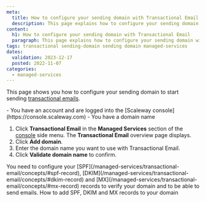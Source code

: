 ```yaml
---
meta:
  title: How to configure your sending domain with Transactional Email
  description: This page explains how to configure your sending domain with Transactional Email
content:
  h1: How to configure your sending domain with Transactional Email
  paragraph: This page explains how to configure your sending domain with Transactional Email
tags: transactional sending-domain sending domain managed-services
dates:
  validation: 2023-12-17
  posted: 2022-11-07
categories:
  - managed-services
---
```


This page shows you how to configure your sending domain to start sending [transactional emails](/managed-services/transactional-email/concepts/#transactional-email).

<Macro id="iam-requirements" />
 
<Message type="requirement">
  - You have an account and are logged into the [Scaleway console](https://console.scaleway.com)
  - You have a domain name
</Message>

1. Click **Transactional Email** in the **Managed Services** section of the [console](https://console.scaleway.com/) side menu. The **Transactional Email** overview page displays.
2. Click **Add domain**.
3. Enter the domain name you want to use with Transactional Email.
4. Click **Validate domain name** to confirm.

<Message type="important">
 You need to configure your [SPF](/managed-services/transactional-email/concepts/#spf-record), [DKIM](/managed-services/transactional-email/concepts/#dkim-record) and [MX](/managed-services/transactional-email/concepts/#mx-record) records to verify your domain and to be able to send emails.
</Message>

<Navigation title="See Also">
  <NextButton to="/managed-services/transactional-email/how-to/add-spf-dkim-records-to-your-domain/">How to add SPF, DKIM and MX records to your domain</NextButton>
</Navigation>